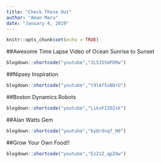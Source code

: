 ```yaml
---
title: "Check These Out"
author: "Aman Maru"
date: "January 4, 2019"
---
```


```r
knitr::opts_chunk$set(echo = TRUE)
```

##Awesome Time Lapse Video of Ocean Sunrise to Sunset
```r

blogdown::shortcode("youtube","2L515SmPbRw")

```

##Nipsey Inspiration
```r

blogdown::shortcode("youtube","t9lAf5xNOrU")

```

##Boston Dynamics Robots
```r

blogdown::shortcode("youtube","LikxFZZO2sk")

```

##Alan Watts Gem
```r

blogdown::shortcode("youtube","byQrdnq7_H0")

```

##Grow Your Own Food!!
```r

blogdown::shortcode("youtube","EzZzZ_qpZ4w")

```